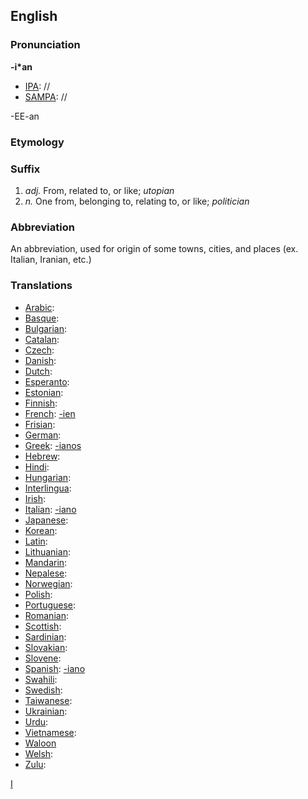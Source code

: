 ==English==
===Pronunciation===

'''-i*an'''
*[[IPA]]: //
*[[SAMPA]]: //
-EE-an
===Etymology===

===Suffix===
#''adj.'' From, related to, or like; ''utopian''
#''n.'' One from, belonging to, relating to, or like; ''politician''

===Abbreviation===

An abbreviation, used for origin of some towns, cities, and places (ex. Italian, Iranian, etc.)
===Translations===

*[[Arabic]]:
*[[Basque]]:
*[[Bulgarian]]:
*[[Catalan]]:
*[[Czech]]:
*[[Danish]]:
*[[Dutch]]:
*[[Esperanto]]:
*[[Estonian]]:
*[[Finnish]]:
*[[French]]: [[-ien]]
*[[Frisian]]:
*[[German]]:
*[[Greek]]: [[-ianos]]
*[[Hebrew]]:
*[[Hindi]]:
*[[Hungarian]]:
*[[Interlingua]]:
*[[Irish]]:
*[[Italian]]: [[-iano]]
*[[Japanese]]:
*[[Korean]]:
*[[Latin]]:
*[[Lithuanian]]:
*[[Mandarin]]:
*[[Nepalese]]:
*[[Norwegian]]:
*[[Polish]]:
*[[Portuguese]]:
*[[Romanian]]:
*[[Scottish]]:
*[[Sardinian]]:
*[[Slovakian]]:
*[[Slovene]]:
*[[Spanish]]: [[-iano]]
*[[Swahili]]:
*[[Swedish]]:
*[[Taiwanese]]:
*[[Ukrainian]]:
*[[Urdu]]:
*[[Vietnamese]]:
*[[Waloon]]
*[[Welsh]]:
*[[Zulu]]:
[[Category:English suffixes|I]]